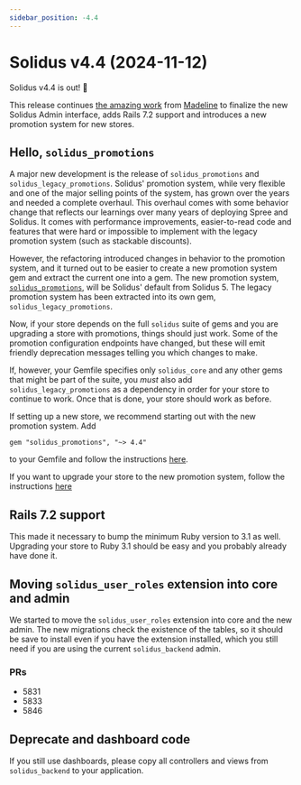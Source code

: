 ```yaml
---
sidebar_position: -4.4
---
```



# Solidus v4.4 (2024-11-12)

<MinimalRequirements ruby="3.1" rails="7.0" />

Solidus v4.4 is out! 🎉

This release continues [the amazing work](https://github.com/solidusio/solidus/pulls?q=is%3Apr+author%3AMadelineCollier+is%3Aclosed) from [Madeline](https://github.com/MadelineCollier) to finalize the new Solidus Admin interface, adds Rails 7.2 support and introduces a new promotion system for new stores.

## <PRLink number="5805">Hello, `solidus_promotions`</PRLink>

A major new development is the release of `solidus_promotions` and `solidus_legacy_promotions`.
Solidus' promotion system, while very flexible and one of the major selling points of the system,
has grown over the years and needed a complete overhaul. This overhaul comes with some behavior change
that reflects our learnings over many years of deploying Spree and Solidus. It comes with performance
improvements, easier-to-read code and features that were hard or impossible to implement with the legacy
promotion system (such as stackable discounts).

However, the refactoring introduced changes in behavior to the promotion system, and it turned out to
be easier to create a new promotion system gem and extract the current one into a gem. The new promotion system,
[`solidus_promotions`](https://github.com/solidusio/solidus/blob/v4.4/promotions/), will be Solidus' default from
Solidus 5. The legacy promotion system has been extracted into its own gem, `solidus_legacy_promotions`.

Now, if your store depends on the full `solidus` suite of gems and you are upgrading a store with promotions,
things should just work. Some of the promotion configuration endpoints have changed, but these will emit friendly
deprecation messages telling you which changes to make.

If, however, your Gemfile specifies only `solidus_core` and any other gems that might be part of the suite, you *must*
also add `solidus_legacy_promotions` as a dependency in order for your store to continue to work. Once that is done, your
store should work as before.

If setting up a new store, we recommend starting out with the new promotion system. Add

```
gem "solidus_promotions", "~> 4.4"
```

to your Gemfile and follow the instructions [here](https://github.com/solidusio/solidus/blob/v4.4/promotions/README.md).

If you want to upgrade your store to the new promotion system, follow the instructions [here](https://github.com/solidusio/solidus/blob/v4.4/promotions/MIGRATING.md)

## <PRLink number="5843">Rails 7.2 support</PRLink>

This made it necessary to bump the minimum Ruby version to 3.1 as well. Upgrading your store to Ruby 3.1 should be easy and you probably already have done it.

## Moving `solidus_user_roles` extension into core and admin

We started to move the `solidus_user_roles` extension into core and the new admin. The new migrations check the existence of the tables, so it should be save to install
even if you have the extension installed, which you still need if you are using the current `solidus_backend` admin.

### PRs

- <PRLink number="5831">5831</PRLink>
- <PRLink number="5833">5833</PRLink>
- <PRLink number="5846">5846</PRLink>

## <PRLink number="5883">Deprecate and dashboard code</PRLink>

If you still use dashboards, please copy all controllers and views from `solidus_backend` to your application.
